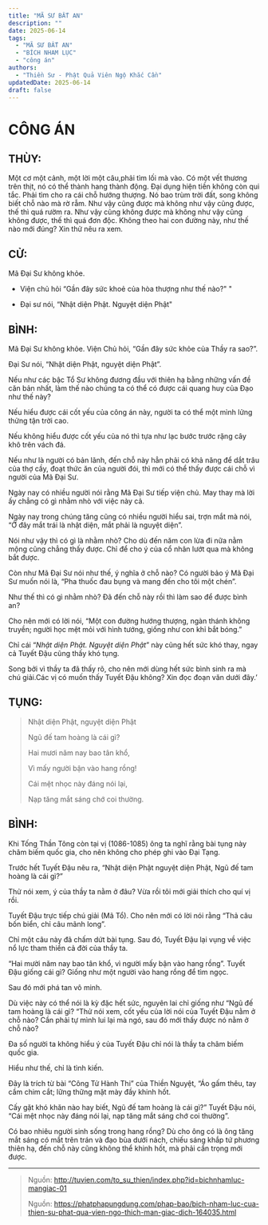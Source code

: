 ```yaml
---
title: "MÃ SƯ BẤT AN"
description: ""
date: 2025-06-14
tags:
  - "MÃ SƯ BẤT AN"
  - "BÍCH NHAM LỤC"
  - "công án"
authors:
  - "Thiền Sư - Phật Quả Viên Ngộ Khắc Cần"
updatedDate: 2025-06-14
draft: false
---
```


# CÔNG ÁN

## THÙY:

Một cơ một cảnh, một lời một câu,phải tìm lối mà vào.
Có một vết thương trên thịt, nó có thể thành hang thành động.
Đại dụng hiện tiền không còn qui tắc.
Phải tìm cho ra cái chỗ hướng thượng.
Nó bao trùm trời đất, song không biết chỗ nào mà rờ rẫm.
Như vậy cũng được mà không như vậy cũng được, thế thì quá rườm ra.
Như vậy cũng không được mà không như vậy cũng không được, thế thì quá đơn độc.
Không theo hai con đường này, như thế nào mới đúng? Xin thử nêu ra xem.

## CỬ:

Mã Đại Sư không khỏe.

- Viện chủ hỏi “Gần đây sức khoẻ của hòa thượng như thế nào?" "

- Đại sư nói, “Nhật diện Phật. Nguyệt diện Phật"

## BÌNH:

Mã Đại Sư không khỏe. Viện Chủ hỏi, “Gần đây sức khỏe của Thầy ra sao?”.

Đại Sư nói, “Nhật diện Phật, nguyệt diện Phật”.

Nếu như các bậc Tổ Sư không đương đầu với thiên hạ bằng những vấn đề căn bản nhất, làm thế nào chúng ta có thể có được cái quang huy của Đạo như thế này?

Nếu hiểu được cái cốt yếu của công án này, người ta có thể một mình lửng thửng tận trời cao.

Nếu không hiểu được cốt yếu của nó thì tựa như lạc bước trước rặng cây khô trên vách đá.

Nếu như là người có bản lãnh, đến chỗ này hẳn phải có khả năng để dắt trâu của thợ cầy, đoạt thức ăn của người đói, thì mới có thể thấy được cái chỗ vì người của Mã Đại Sư.

Ngày nay có nhiều người nói rằng Mã Đại Sư tiếp viện chủ. May thay mà lời ấy chẳng có gì nhằm nhò với việc này cả.

Ngày nay trong chúng tăng cũng có nhiều người hiểu sai, trợn mắt mà nói, “Ở đây mắt trái là nhật diện, mắt phải là nguyệt diện”.

Nói như vậy thì có gì là nhằm nhò? Cho dù đến năm con lừa đi nữa nằm mộng cũng chẳng thấy được. Chỉ để cho ý của cổ nhân lướt qua mà không bắt được.

Còn như Mã Đại Sư nói như thế, ý nghĩa ở chỗ nào? Có người bảo ý Mã Đại Sư muốn nói là, “Pha thuốc đau bụng và mang đến cho tôi một chén”.

Như thế thì có gì nhằm nhò? Đã đến chỗ này rồi thì làm sao để được bình an?

Cho nên mới có lời nói, “Một con đường hướng thượng, ngàn thánh không truyền; người học mệt mỏi với hình tướng, giống như con khỉ bắt bóng.”

Chỉ cái “*Nhật diện Phật. Nguyệt diện Phật*” này cũng hết sức khó thay, ngay cả Tuyết Đậu cũng thấy khó tụng.

Song bởi vì thầy ta đã thấy rõ, cho nên mới dùng hết sức bình sinh ra mà chú giải.Các vị có muốn thấy Tuyết Đậu không? Xin đọc đoạn văn dưới đây.’

## TỤNG:

> Nhật diện Phật, nguyệt diện Phật
>
> Ngũ đế tam hoàng là cái gì?
>
> Hai mươi năm nay bao tân khổ,
>
> Vì mấy người bận vào hang rồng!
>
> Cái mệt nhọc này đáng nói lại,
>
> Nạp tăng mắt sáng chớ coi thường.

## BÌNH:

Khi Tống Thần Tông còn tại vị (1086-1085) ông ta nghĩ rằng bài tụng này châm biếm quốc gia, cho nên không cho phép ghi vào Đại Tạng.

Trước hết Tuyết Đậu nêu ra, “Nhật diện Phật nguyệt diện Phật, Ngũ đế tam hoàng là cái gì?”

Thử nói xem, ý của thầy ta nằm ở đâu? Vừa rồi tôi mới giải thích cho quí vị rồi.

Tuyết Đậu trực tiếp chú giải (Mã Tổ). Cho nên mới có lời nói rằng “Thả câu bốn biển, chỉ câu mãnh long”.

Chỉ một câu này đã chấm dứt bài tụng. Sau đó, Tuyết Đậu lại vụng về việc nổ lực tham thiền cả đời của thầy ta.

“Hai mười năm nay bao tân khổ, vì người mấy bận vào hang rồng”. Tuyết Đậu giống cái gì? Giống như một người vào hang rồng để tìm ngọc.

Sau đó mới phá tan vô minh.

Dù việc này có thể nói là kỳ đặc hết sức, nguyên lai chỉ giống như “Ngũ đế tam hoàng là cái gì? “Thử nói xem, cốt yếu của lời nói của Tuyết Đậu nằm ở chỗ nào? Cần phải tự mình lui lại mà ngó, sau đó mới thấy được nó nằm ở chỗ nào?

Đa số người ta không hiểu ý của Tuyết Đậu chỉ nói là thầy ta châm biếm quốc gia.

Hiểu như thế, chỉ là tình kiến.

Đây là trích từ bài “Công Tử Hành Thi” của Thiền Nguyệt, “Áo gấm thêu, tay cầm chim cắt; lững thững mặt mày đầy khinh hốt.

Cấy gặt khó khăn nào hay biết, Ngũ đế tam hoàng là cái gì?” Tuyết Đậu nói, “Cái mệt nhọc này đáng nói lại, nạp tăng mắt sáng chớ coi thường”.

Có bao nhiêu người sinh sống trong hang rồng?
Dù cho ông có là ông tăng mắt sáng có mắt trên trán và đạo bùa dưới nách, chiếu sáng khắp tứ phương thiên hạ, đến chỗ này cũng không thể khinh hốt, mà phải cẩn trọng mới được.

***

> Nguồn: http://tuvien.com/to_su_thien/index.php?id=bichnhamluc-mangiac-01
>
> Nguồn: https://phatphapungdung.com/phap-bao/bich-nham-luc-cua-thien-su-phat-qua-vien-ngo-thich-man-giac-dich-164035.html



